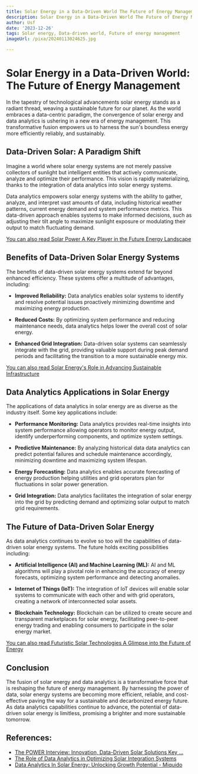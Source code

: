 ```yaml
---
title: Solar Energy in a Data-Driven World The Future of Energy Management
description: Solar Energy in a Data-Driven World The Future of Energy Management
author: Usf
date: '2023-12-26'
tags: Solar energy, Data-driven world, Future of energy management
imageUrl: /pixa/20240113024625.jpg

---
```

# Solar Energy in a Data-Driven World: The Future of Energy Management

In the tapestry  of technological advancements solar energy stands  as a radiant thread, weaving a sustainable future for our planet. As the world embraces a data-centric paradigm, the convergence of solar  energy and data analytics is ushering in a new  era of energy management. This transformative fusion empowers us to harness  the sun's boundless energy more efficiently reliably, and  sustainably.

## Data-Driven Solar: A Paradigm Shift

Imagine a world where solar energy systems are not merely passive collectors of  sunlight but intelligent entities that actively communicate, analyze and  optimize their performance. This vision is rapidly materializing,  thanks to the integration of data analytics into  solar energy systems.

Data analytics empowers solar energy systems with the ability to gather, analyze,  and interpret  vast amounts of data, including historical weather patterns, current energy demand and system performance metrics. This data-driven approach enables systems  to make informed decisions, such as adjusting their tilt angle to maximize sunlight exposure or modulating their output to  match fluctuating demand.

[You can also read Solar Power A Key Player in the Future Energy Landscape](Solar%20Power%20A%20Key%20Player%20in%20the%20Future%20Energy%20Landscape)


## Benefits of Data-Driven Solar Energy Systems

The benefits of  data-driven solar energy systems extend far beyond enhanced efficiency. These systems offer  a multitude of advantages, including:

- **Improved Reliability:** Data analytics enables solar systems to  identify and resolve potential issues proactively minimizing  downtime and maximizing energy production.

- **Reduced  Costs:** By  optimizing system performance and reducing maintenance  needs, data analytics  helps lower the overall cost of solar energy.

- **Enhanced Grid Integration:** Data-driven solar systems can seamlessly integrate with the  grid, providing valuable support during peak demand periods and facilitating the transition to a more sustainable energy mix.

[You can also read Solar Energy's Role in Advancing Sustainable Infrastructure](Solar%20Energy%27s%20Role%20in%20Advancing%20Sustainable%20Infrastructure)


## Data Analytics Applications  in Solar Energy

The applications of  data analytics in solar  energy are as diverse as the industry  itself. Some key applications  include:

- **Performance Monitoring:** Data analytics  provides real-time insights into system performance allowing operators to monitor energy output, identify underperforming components, and  optimize  system settings.

- **Predictive Maintenance:** By analyzing historical data data analytics can predict potential failures and schedule maintenance accordingly, minimizing downtime and maximizing system lifespan.

- **Energy Forecasting:** Data  analytics enables accurate forecasting of energy production helping utilities and grid operators plan for fluctuations in solar power generation.

- **Grid Integration:** Data analytics facilitates  the integration of solar energy into the grid by predicting demand and optimizing solar output to match grid requirements.

## The Future of Data-Driven Solar Energy

As data analytics continues to evolve so  too will the capabilities of data-driven solar energy systems. The future holds exciting  possibilities including:

- **Artificial Intelligence (AI) and Machine Learning (ML):** AI and ML algorithms will play a pivotal  role in  enhancing the accuracy of energy forecasts, optimizing system performance and detecting anomalies.

- **Internet  of Things (IoT):** The  integration  of IoT devices will enable solar systems to communicate  with each  other  and with grid operators, creating a network  of interconnected solar assets.

- **Blockchain Technology:** Blockchain can be utilized to create secure  and transparent marketplaces for solar energy, facilitating peer-to-peer energy trading  and  enabling  consumers  to participate in the solar  energy  market.

[You can also read Futuristic Solar Technologies A Glimpse  into the  Future  of Energy](Futuristic%20Solar%20Technologies%20A%20Glimpse%20into%20the%20Future%20of%20Energy)


## Conclusion

The fusion of solar energy and data analytics is a transformative force that is reshaping the future of energy management. By  harnessing the  power of data, solar energy systems are becoming more efficient, reliable, and cost-effective paving the way for a sustainable  and decarbonized energy future. As data analytics capabilities  continue to advance, the potential of data-driven solar energy is limitless, promising a brighter and more sustainable  tomorrow.

## References:
- [The POWER Interview: Innovation, Data-Driven Solar Solutions Key ...](https://www.powermag.com/the-power-interview-innovation-data-driven-solar-solutions-key-to-grid-stability/)
- [The Role of Data Analytics in Optimizing Solar Integration Systems](https://utilitiesone.com/the-role-of-data-analytics-in-optimizing-solar-integration-systems)
- [Data Analytics In Solar Energy: Unlocking Growth Potential - Miquido](https://www.miquido.com/blog/data-analytics-in-solar-energy/)
